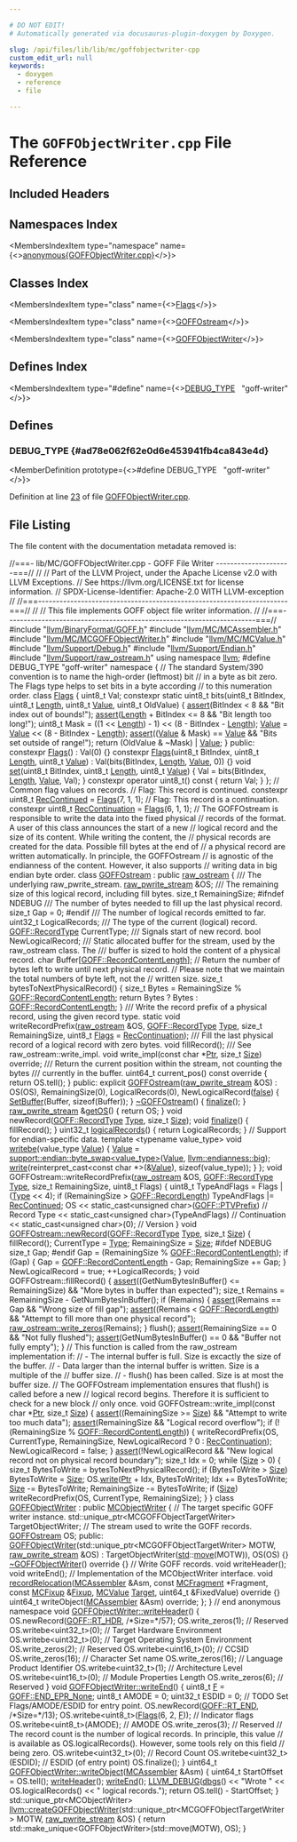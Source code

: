 ```yaml
---

# DO NOT EDIT!
# Automatically generated via docusaurus-plugin-doxygen by Doxygen.

slug: /api/files/lib/lib/mc/goffobjectwriter-cpp
custom_edit_url: null
keywords:
  - doxygen
  - reference
  - file

---
```





# The `GOFFObjectWriter.cpp` File Reference

<DoxygenPage pluginConfig={pluginConfig}>



## Included Headers

<IncludesList>
<IncludesListItem
  filePath="llvm/BinaryFormat/GOFF.h"
  permalink="/docs/api/files/include/include/llvm/include/llvm/binaryformat/goff-h"
  isLocal="true" />
<IncludesListItem
  filePath="llvm/MC/MCAssembler.h"
  permalink="/docs/api/files/include/include/llvm/include/llvm/mc/mcassembler-h"
  isLocal="true" />
<IncludesListItem
  filePath="llvm/MC/MCGOFFObjectWriter.h"
  permalink="/docs/api/files/include/include/llvm/include/llvm/mc/mcgoffobjectwriter-h"
  isLocal="true" />
<IncludesListItem
  filePath="llvm/MC/MCValue.h"
  permalink="/docs/api/files/include/include/llvm/include/llvm/mc/mcvalue-h"
  isLocal="true" />
<IncludesListItem
  filePath="llvm/Support/Debug.h"
  permalink="/docs/api/files/include/include/llvm/include/llvm/support/debug-h"
  isLocal="true" />
<IncludesListItem
  filePath="llvm/Support/Endian.h"
  permalink="/docs/api/files/include/include/llvm/include/llvm/support/endian-h"
  isLocal="true" />
<IncludesListItem
  filePath="llvm/Support/raw_ostream.h"
  permalink="/docs/api/files/include/include/llvm/include/llvm/support/raw-ostream-h"
  isLocal="true" />
</IncludesList>

## Namespaces Index

<MembersIndex>

<MembersIndexItem
  type="namespace"
  name={<><a href="/docs/api/namespaces/anonymous-goffobjectwriter-cpp-">anonymous&#123;GOFFObjectWriter.cpp&#125;</a></>}>
</MembersIndexItem>

</MembersIndex>

## Classes Index

<MembersIndex>

<MembersIndexItem
  type="class"
  name={<><a href="/docs/api/classes/anonymous-namespace-goffobjectwriter-cpp-/flags">Flags</a></>}>
</MembersIndexItem>

<MembersIndexItem
  type="class"
  name={<><a href="/docs/api/classes/anonymous-namespace-goffobjectwriter-cpp-/goffostream">GOFFOstream</a></>}>
</MembersIndexItem>

<MembersIndexItem
  type="class"
  name={<><a href="/docs/api/classes/anonymous-namespace-goffobjectwriter-cpp-/goffobjectwriter">GOFFObjectWriter</a></>}>
</MembersIndexItem>

</MembersIndex>

## Defines Index

<MembersIndex>

<MembersIndexItem
  type="#define"
  name={<><a href="#ad78e062f62e0d6e453941fb4ca843e4d">DEBUG&#95;TYPE</a>&nbsp;&nbsp;&nbsp;&quot;goff-writer&quot;</>}>
</MembersIndexItem>

</MembersIndex>


<SectionDefinition>

## Defines

### DEBUG&#95;TYPE {#ad78e062f62e0d6e453941fb4ca843e4d}

<MemberDefinition
  prototype={<>#define DEBUG&#95;TYPE&nbsp;&nbsp;&nbsp;&quot;goff-writer&quot;</>}>

Definition at line <a href="#l00023">23</a> of file <a href="/docs/api/files/lib/lib/mc/goffobjectwriter-cpp">GOFFObjectWriter.cpp</a>.
</MemberDefinition>

</SectionDefinition>

## File Listing

The file content with the documentation metadata removed is:

<ProgramListing>

<Link id="l00001" /><CodeLine lineNumber="1"><Highlight kind="comment">//===- lib/MC/GOFFObjectWriter.cpp - GOFF File Writer ---------------------===//</Highlight><Highlight kind="normal"></Highlight></CodeLine>
<Link id="l00002" /><CodeLine lineNumber="2"><Highlight kind="normal"></Highlight><Highlight kind="comment">//</Highlight><Highlight kind="normal"></Highlight></CodeLine>
<Link id="l00003" /><CodeLine lineNumber="3"><Highlight kind="normal"></Highlight><Highlight kind="comment">// Part of the LLVM Project, under the Apache License v2.0 with LLVM Exceptions.</Highlight><Highlight kind="normal"></Highlight></CodeLine>
<Link id="l00004" /><CodeLine lineNumber="4"><Highlight kind="normal"></Highlight><Highlight kind="comment">// See https://llvm.org/LICENSE.txt for license information.</Highlight><Highlight kind="normal"></Highlight></CodeLine>
<Link id="l00005" /><CodeLine lineNumber="5"><Highlight kind="normal"></Highlight><Highlight kind="comment">// SPDX-License-Identifier: Apache-2.0 WITH LLVM-exception</Highlight><Highlight kind="normal"></Highlight></CodeLine>
<Link id="l00006" /><CodeLine lineNumber="6"><Highlight kind="normal"></Highlight><Highlight kind="comment">//</Highlight><Highlight kind="normal"></Highlight></CodeLine>
<Link id="l00007" /><CodeLine lineNumber="7"><Highlight kind="normal"></Highlight><Highlight kind="comment">//===----------------------------------------------------------------------===//</Highlight><Highlight kind="normal"></Highlight></CodeLine>
<Link id="l00008" /><CodeLine lineNumber="8"><Highlight kind="normal"></Highlight><Highlight kind="comment">//</Highlight><Highlight kind="normal"></Highlight></CodeLine>
<Link id="l00009" /><CodeLine lineNumber="9"><Highlight kind="normal"></Highlight><Highlight kind="comment">// This file implements GOFF object file writer information.</Highlight><Highlight kind="normal"></Highlight></CodeLine>
<Link id="l00010" /><CodeLine lineNumber="10"><Highlight kind="normal"></Highlight><Highlight kind="comment">//</Highlight><Highlight kind="normal"></Highlight></CodeLine>
<Link id="l00011" /><CodeLine lineNumber="11"><Highlight kind="normal"></Highlight><Highlight kind="comment">//===----------------------------------------------------------------------===//</Highlight><Highlight kind="normal"></Highlight></CodeLine>
<Link id="l00012" /><CodeLine lineNumber="12"><Highlight kind="normal"></Highlight></CodeLine>
<Link id="l00013" /><CodeLine lineNumber="13"><Highlight kind="normal"></Highlight><Highlight kind="preprocessor">#include &quot;<a href="/docs/api/files/include/include/llvm/include/llvm/binaryformat/goff-h">llvm/BinaryFormat/GOFF.h</a>&quot;</Highlight><Highlight kind="normal"></Highlight></CodeLine>
<Link id="l00014" /><CodeLine lineNumber="14"><Highlight kind="normal"></Highlight><Highlight kind="preprocessor">#include &quot;<a href="/docs/api/files/include/include/llvm/include/llvm/mc/mcassembler-h">llvm/MC/MCAssembler.h</a>&quot;</Highlight><Highlight kind="normal"></Highlight></CodeLine>
<Link id="l00015" /><CodeLine lineNumber="15"><Highlight kind="normal"></Highlight><Highlight kind="preprocessor">#include &quot;<a href="/docs/api/files/include/include/llvm/include/llvm/mc/mcgoffobjectwriter-h">llvm/MC/MCGOFFObjectWriter.h</a>&quot;</Highlight><Highlight kind="normal"></Highlight></CodeLine>
<Link id="l00016" /><CodeLine lineNumber="16"><Highlight kind="normal"></Highlight><Highlight kind="preprocessor">#include &quot;<a href="/docs/api/files/include/include/llvm/include/llvm/mc/mcvalue-h">llvm/MC/MCValue.h</a>&quot;</Highlight><Highlight kind="normal"></Highlight></CodeLine>
<Link id="l00017" /><CodeLine lineNumber="17"><Highlight kind="normal"></Highlight><Highlight kind="preprocessor">#include &quot;<a href="/docs/api/files/include/include/llvm/include/llvm/support/debug-h">llvm/Support/Debug.h</a>&quot;</Highlight><Highlight kind="normal"></Highlight></CodeLine>
<Link id="l00018" /><CodeLine lineNumber="18"><Highlight kind="normal"></Highlight><Highlight kind="preprocessor">#include &quot;<a href="/docs/api/files/include/include/llvm/include/llvm/support/endian-h">llvm/Support/Endian.h</a>&quot;</Highlight><Highlight kind="normal"></Highlight></CodeLine>
<Link id="l00019" /><CodeLine lineNumber="19"><Highlight kind="normal"></Highlight><Highlight kind="preprocessor">#include &quot;<a href="/docs/api/files/include/include/llvm/include/llvm/support/raw-ostream-h">llvm/Support/raw&#95;ostream.h</a>&quot;</Highlight><Highlight kind="normal"></Highlight></CodeLine>
<Link id="l00020" /><CodeLine lineNumber="20"><Highlight kind="normal"></Highlight></CodeLine>
<Link id="l00021" /><CodeLine lineNumber="21"><Highlight kind="normal"></Highlight><Highlight kind="keyword">using namespace </Highlight><Highlight kind="normal"><a href="/docs/api/namespaces/llvm">llvm</a>;</Highlight></CodeLine>
<Link id="l00022" /><CodeLine lineNumber="22"><Highlight kind="normal"></Highlight></CodeLine>
<Link id="l00023" /><CodeLine lineNumber="23" lineLink="#ad78e062f62e0d6e453941fb4ca843e4d"><Highlight kind="normal"></Highlight><Highlight kind="preprocessor">#define DEBUG&#95;TYPE &quot;goff-writer&quot;</Highlight><Highlight kind="normal"></Highlight></CodeLine>
<Link id="l00024" /><CodeLine lineNumber="24"><Highlight kind="normal"></Highlight></CodeLine>
<Link id="l00025" /><CodeLine lineNumber="25" lineLink="/docs/api/namespaces/anonymous-goffobjectwriter-cpp-"><Highlight kind="normal"></Highlight><Highlight kind="keyword">namespace </Highlight><Highlight kind="normal">&#123;</Highlight></CodeLine>
<Link id="l00026" /><CodeLine lineNumber="26"><Highlight kind="normal"></Highlight></CodeLine>
<Link id="l00027" /><CodeLine lineNumber="27"><Highlight kind="normal"></Highlight><Highlight kind="comment">// The standard System/390 convention is to name the high-order (leftmost) bit</Highlight><Highlight kind="normal"></Highlight></CodeLine>
<Link id="l00028" /><CodeLine lineNumber="28"><Highlight kind="normal"></Highlight><Highlight kind="comment">// in a byte as bit zero. The Flags type helps to set bits in a byte according</Highlight><Highlight kind="normal"></Highlight></CodeLine>
<Link id="l00029" /><CodeLine lineNumber="29"><Highlight kind="normal"></Highlight><Highlight kind="comment">// to this numeration order.</Highlight><Highlight kind="normal"></Highlight></CodeLine>
<Link id="l00030" /><CodeLine lineNumber="30" lineLink="/docs/api/classes/anonymous-namespace-goffobjectwriter-cpp-/flags"><Highlight kind="normal"></Highlight><Highlight kind="keyword">class </Highlight><Highlight kind="normal"><a href="/docs/api/classes/anonymous-namespace-goffobjectwriter-cpp-/flags/#a1de0ca40605c5a0ccf624bf90cfe3953">Flags</a> &#123;</Highlight></CodeLine>
<Link id="l00031" /><CodeLine lineNumber="31"><Highlight kind="normal">  uint8&#95;t Val;</Highlight></CodeLine>
<Link id="l00032" /><CodeLine lineNumber="32"><Highlight kind="normal"></Highlight></CodeLine>
<Link id="l00033" /><CodeLine lineNumber="33"><Highlight kind="normal">  </Highlight><Highlight kind="keyword">constexpr</Highlight><Highlight kind="normal"> </Highlight><Highlight kind="keyword">static</Highlight><Highlight kind="normal"> uint8&#95;t bits(uint8&#95;t BitIndex, uint8&#95;t <a href="/docs/api/namespaces/llvm/#a05f5b9a11bdcc5feba62899f95dcf878af6d9f1c7b49b7601fae6a545002a6763">Length</a>, uint8&#95;t <a href="/docs/api/classes/llvm/value">Value</a>,</Highlight></CodeLine>
<Link id="l00034" /><CodeLine lineNumber="34"><Highlight kind="normal">                                uint8&#95;t OldValue) &#123;</Highlight></CodeLine>
<Link id="l00035" /><CodeLine lineNumber="35"><Highlight kind="normal">    <a href="/docs/api/files/lib/lib/target/lib/target/amdgpu/silowercontrolflow-cpp/#a4868c5d81c5ccc98c47aeab6244346a0">assert</a>(BitIndex &lt; 8 &amp;&amp; </Highlight><Highlight kind="stringliteral">&quot;Bit index out of bounds!&quot;</Highlight><Highlight kind="normal">);</Highlight></CodeLine>
<Link id="l00036" /><CodeLine lineNumber="36"><Highlight kind="normal">    <a href="/docs/api/files/lib/lib/target/lib/target/amdgpu/silowercontrolflow-cpp/#a4868c5d81c5ccc98c47aeab6244346a0">assert</a>(<a href="/docs/api/namespaces/llvm/#a05f5b9a11bdcc5feba62899f95dcf878af6d9f1c7b49b7601fae6a545002a6763">Length</a> + BitIndex &lt;= 8 &amp;&amp; </Highlight><Highlight kind="stringliteral">&quot;Bit length too long!&quot;</Highlight><Highlight kind="normal">);</Highlight></CodeLine>
<Link id="l00037" /><CodeLine lineNumber="37"><Highlight kind="normal"></Highlight></CodeLine>
<Link id="l00038" /><CodeLine lineNumber="38"><Highlight kind="normal">    uint8&#95;t Mask = ((1 &lt;&lt; <a href="/docs/api/namespaces/llvm/#a05f5b9a11bdcc5feba62899f95dcf878af6d9f1c7b49b7601fae6a545002a6763">Length</a>) - 1) &lt;&lt; (8 - BitIndex - <a href="/docs/api/namespaces/llvm/#a05f5b9a11bdcc5feba62899f95dcf878af6d9f1c7b49b7601fae6a545002a6763">Length</a>);</Highlight></CodeLine>
<Link id="l00039" /><CodeLine lineNumber="39"><Highlight kind="normal">    <a href="/docs/api/classes/llvm/value">Value</a> = <a href="/docs/api/classes/llvm/value">Value</a> &lt;&lt; (8 - BitIndex - <a href="/docs/api/namespaces/llvm/#a05f5b9a11bdcc5feba62899f95dcf878af6d9f1c7b49b7601fae6a545002a6763">Length</a>);</Highlight></CodeLine>
<Link id="l00040" /><CodeLine lineNumber="40"><Highlight kind="normal">    <a href="/docs/api/files/lib/lib/target/lib/target/amdgpu/silowercontrolflow-cpp/#a4868c5d81c5ccc98c47aeab6244346a0">assert</a>((<a href="/docs/api/classes/llvm/value">Value</a> &amp; Mask) == <a href="/docs/api/classes/llvm/value">Value</a> &amp;&amp; </Highlight><Highlight kind="stringliteral">&quot;Bits set outside of range!&quot;</Highlight><Highlight kind="normal">);</Highlight></CodeLine>
<Link id="l00041" /><CodeLine lineNumber="41"><Highlight kind="normal"></Highlight></CodeLine>
<Link id="l00042" /><CodeLine lineNumber="42"><Highlight kind="normal">    </Highlight><Highlight kind="keywordflow">return</Highlight><Highlight kind="normal"> (OldValue &amp; ~Mask) | <a href="/docs/api/classes/llvm/value">Value</a>;</Highlight></CodeLine>
<Link id="l00043" /><CodeLine lineNumber="43"><Highlight kind="normal">  &#125;</Highlight></CodeLine>
<Link id="l00044" /><CodeLine lineNumber="44"><Highlight kind="normal"></Highlight></CodeLine>
<Link id="l00045" /><CodeLine lineNumber="45"><Highlight kind="normal"></Highlight><Highlight kind="keyword">public</Highlight><Highlight kind="normal">:</Highlight></CodeLine>
<Link id="l00046" /><CodeLine lineNumber="46" lineLink="/docs/api/classes/anonymous-namespace-goffobjectwriter-cpp-/flags/#a1de0ca40605c5a0ccf624bf90cfe3953"><Highlight kind="normal">  </Highlight><Highlight kind="keyword">constexpr</Highlight><Highlight kind="normal"> <a href="/docs/api/classes/anonymous-namespace-goffobjectwriter-cpp-/flags/#a1de0ca40605c5a0ccf624bf90cfe3953">Flags</a>() : Val(0) &#123;&#125;</Highlight></CodeLine>
<Link id="l00047" /><CodeLine lineNumber="47" lineLink="/docs/api/classes/anonymous-namespace-goffobjectwriter-cpp-/flags/#a22e10b1a1a2d0a72b925262552dc52de"><Highlight kind="normal">  </Highlight><Highlight kind="keyword">constexpr</Highlight><Highlight kind="normal"> <a href="/docs/api/classes/anonymous-namespace-goffobjectwriter-cpp-/flags/#a22e10b1a1a2d0a72b925262552dc52de">Flags</a>(uint8&#95;t BitIndex, uint8&#95;t <a href="/docs/api/namespaces/llvm/#a05f5b9a11bdcc5feba62899f95dcf878af6d9f1c7b49b7601fae6a545002a6763">Length</a>, uint8&#95;t <a href="/docs/api/classes/llvm/value">Value</a>)</Highlight></CodeLine>
<Link id="l00048" /><CodeLine lineNumber="48"><Highlight kind="normal">      : Val(bits(BitIndex, <a href="/docs/api/namespaces/llvm/#a05f5b9a11bdcc5feba62899f95dcf878af6d9f1c7b49b7601fae6a545002a6763">Length</a>, <a href="/docs/api/classes/llvm/value">Value</a>, 0)) &#123;&#125;</Highlight></CodeLine>
<Link id="l00049" /><CodeLine lineNumber="49"><Highlight kind="normal"></Highlight></CodeLine>
<Link id="l00050" /><CodeLine lineNumber="50" lineLink="/docs/api/classes/anonymous-namespace-goffobjectwriter-cpp-/flags/#a2a3080ce7142a8710ad0a22a42a96d59"><Highlight kind="normal">  </Highlight><Highlight kind="keywordtype">void</Highlight><Highlight kind="normal"> <a href="/docs/api/classes/anonymous-namespace-goffobjectwriter-cpp-/flags/#a2a3080ce7142a8710ad0a22a42a96d59">set</a>(uint8&#95;t BitIndex, uint8&#95;t <a href="/docs/api/namespaces/llvm/#a05f5b9a11bdcc5feba62899f95dcf878af6d9f1c7b49b7601fae6a545002a6763">Length</a>, uint8&#95;t <a href="/docs/api/classes/llvm/value">Value</a>) &#123;</Highlight></CodeLine>
<Link id="l00051" /><CodeLine lineNumber="51"><Highlight kind="normal">    Val = bits(BitIndex, <a href="/docs/api/namespaces/llvm/#a05f5b9a11bdcc5feba62899f95dcf878af6d9f1c7b49b7601fae6a545002a6763">Length</a>, <a href="/docs/api/classes/llvm/value">Value</a>, Val);</Highlight></CodeLine>
<Link id="l00052" /><CodeLine lineNumber="52"><Highlight kind="normal">  &#125;</Highlight></CodeLine>
<Link id="l00053" /><CodeLine lineNumber="53"><Highlight kind="normal"></Highlight></CodeLine>
<Link id="l00054" /><CodeLine lineNumber="54" lineLink="/docs/api/classes/anonymous-namespace-goffobjectwriter-cpp-/flags/#a0819cb71fbf5fe27832af6abbe7e2564"><Highlight kind="normal">  </Highlight><Highlight kind="keyword">constexpr</Highlight><Highlight kind="normal"> </Highlight><Highlight kind="keyword">operator</Highlight><Highlight kind="normal"> uint8&#95;t()</Highlight><Highlight kind="keyword"> const </Highlight><Highlight kind="normal">&#123; </Highlight><Highlight kind="keywordflow">return</Highlight><Highlight kind="normal"> Val; &#125;</Highlight></CodeLine>
<Link id="l00055" /><CodeLine lineNumber="55"><Highlight kind="normal">&#125;;</Highlight></CodeLine>
<Link id="l00056" /><CodeLine lineNumber="56"><Highlight kind="normal"></Highlight></CodeLine>
<Link id="l00057" /><CodeLine lineNumber="57"><Highlight kind="normal"></Highlight><Highlight kind="comment">// Common flag values on records.</Highlight><Highlight kind="normal"></Highlight></CodeLine>
<Link id="l00058" /><CodeLine lineNumber="58"><Highlight kind="normal"></Highlight></CodeLine>
<Link id="l00059" /><CodeLine lineNumber="59"><Highlight kind="normal"></Highlight><Highlight kind="comment">// Flag: This record is continued.</Highlight><Highlight kind="normal"></Highlight></CodeLine>
<Link id="l00060" /><CodeLine lineNumber="60" lineLink="/docs/api/namespaces/anonymous-goffobjectwriter-cpp-/#affc88a504614f8c5a35de21c7aa1e24a"><Highlight kind="normal"></Highlight><Highlight kind="keyword">constexpr</Highlight><Highlight kind="normal"> uint8&#95;t <a href="/docs/api/namespaces/anonymous-goffobjectwriter-cpp-/#affc88a504614f8c5a35de21c7aa1e24a">RecContinued</a> = <a href="/docs/api/classes/anonymous-namespace-goffobjectwriter-cpp-/flags/#a1de0ca40605c5a0ccf624bf90cfe3953">Flags</a>(7, 1, 1);</Highlight></CodeLine>
<Link id="l00061" /><CodeLine lineNumber="61"><Highlight kind="normal"></Highlight></CodeLine>
<Link id="l00062" /><CodeLine lineNumber="62"><Highlight kind="normal"></Highlight><Highlight kind="comment">// Flag: This record is a continuation.</Highlight><Highlight kind="normal"></Highlight></CodeLine>
<Link id="l00063" /><CodeLine lineNumber="63" lineLink="/docs/api/namespaces/anonymous-goffobjectwriter-cpp-/#a01379ca88e4bf3d3df13070d0db31b78"><Highlight kind="normal"></Highlight><Highlight kind="keyword">constexpr</Highlight><Highlight kind="normal"> uint8&#95;t <a href="/docs/api/namespaces/anonymous-goffobjectwriter-cpp-/#a01379ca88e4bf3d3df13070d0db31b78">RecContinuation</a> = <a href="/docs/api/classes/anonymous-namespace-goffobjectwriter-cpp-/flags/#a1de0ca40605c5a0ccf624bf90cfe3953">Flags</a>(6, 1, 1);</Highlight></CodeLine>
<Link id="l00064" /><CodeLine lineNumber="64"><Highlight kind="normal"></Highlight></CodeLine>
<Link id="l00065" /><CodeLine lineNumber="65"><Highlight kind="normal"></Highlight><Highlight kind="comment">// The GOFFOstream is responsible to write the data into the fixed physical</Highlight><Highlight kind="normal"></Highlight></CodeLine>
<Link id="l00066" /><CodeLine lineNumber="66"><Highlight kind="normal"></Highlight><Highlight kind="comment">// records of the format. A user of this class announces the start of a new</Highlight><Highlight kind="normal"></Highlight></CodeLine>
<Link id="l00067" /><CodeLine lineNumber="67"><Highlight kind="normal"></Highlight><Highlight kind="comment">// logical record and the size of its content. While writing the content, the</Highlight><Highlight kind="normal"></Highlight></CodeLine>
<Link id="l00068" /><CodeLine lineNumber="68"><Highlight kind="normal"></Highlight><Highlight kind="comment">// physical records are created for the data. Possible fill bytes at the end of</Highlight><Highlight kind="normal"></Highlight></CodeLine>
<Link id="l00069" /><CodeLine lineNumber="69"><Highlight kind="normal"></Highlight><Highlight kind="comment">// a physical record are written automatically. In principle, the GOFFOstream</Highlight><Highlight kind="normal"></Highlight></CodeLine>
<Link id="l00070" /><CodeLine lineNumber="70"><Highlight kind="normal"></Highlight><Highlight kind="comment">// is agnostic of the endianness of the content. However, it also supports</Highlight><Highlight kind="normal"></Highlight></CodeLine>
<Link id="l00071" /><CodeLine lineNumber="71"><Highlight kind="normal"></Highlight><Highlight kind="comment">// writing data in big endian byte order.</Highlight><Highlight kind="normal"></Highlight></CodeLine>
<Link id="l00072" /><CodeLine lineNumber="72" lineLink="/docs/api/classes/anonymous-namespace-goffobjectwriter-cpp-/goffostream"><Highlight kind="normal"></Highlight><Highlight kind="keyword">class </Highlight><Highlight kind="normal"><a href="/docs/api/classes/anonymous-namespace-goffobjectwriter-cpp-/goffostream/#a0b6e28c2930d28e768447c416643c38a">GOFFOstream</a> : </Highlight><Highlight kind="keyword">public</Highlight><Highlight kind="normal"> <a href="/docs/api/classes/llvm/raw-ostream/#a0f4b64a0f7aec0a02e7f2ff5a6552723">raw&#95;ostream</a> &#123;</Highlight><Highlight kind="comment"></Highlight></CodeLine>
<Link id="l00073" /><CodeLine lineNumber="73"><Highlight kind="comment">  /// The underlying raw&#95;pwrite&#95;stream.</Highlight><Highlight kind="normal"></Highlight></CodeLine>
<Link id="l00074" /><CodeLine lineNumber="74"><Highlight kind="normal">  <a href="/docs/api/classes/llvm/raw-pwrite-stream">raw&#95;pwrite&#95;stream</a> &amp;OS;</Highlight></CodeLine>
<Link id="l00075" /><CodeLine lineNumber="75"><Highlight kind="normal"></Highlight><Highlight kind="comment"></Highlight></CodeLine>
<Link id="l00076" /><CodeLine lineNumber="76"><Highlight kind="comment">  /// The remaining size of this logical record, including fill bytes.</Highlight><Highlight kind="normal"></Highlight></CodeLine>
<Link id="l00077" /><CodeLine lineNumber="77"><Highlight kind="normal">  </Highlight><Highlight kind="keywordtype">size&#95;t</Highlight><Highlight kind="normal"> RemainingSize;</Highlight></CodeLine>
<Link id="l00078" /><CodeLine lineNumber="78"><Highlight kind="normal"></Highlight></CodeLine>
<Link id="l00079" /><CodeLine lineNumber="79"><Highlight kind="normal"></Highlight><Highlight kind="preprocessor">#ifndef NDEBUG</Highlight><Highlight kind="comment"></Highlight></CodeLine>
<Link id="l00080" /><CodeLine lineNumber="80"><Highlight kind="comment">  /// The number of bytes needed to fill up the last physical record.</Highlight><Highlight kind="normal"></Highlight></CodeLine>
<Link id="l00081" /><CodeLine lineNumber="81"><Highlight kind="normal">  </Highlight><Highlight kind="keywordtype">size&#95;t</Highlight><Highlight kind="normal"> Gap = 0;</Highlight></CodeLine>
<Link id="l00082" /><CodeLine lineNumber="82"><Highlight kind="normal"></Highlight><Highlight kind="preprocessor">#endif</Highlight><Highlight kind="normal"></Highlight></CodeLine>
<Link id="l00083" /><CodeLine lineNumber="83"><Highlight kind="normal"></Highlight><Highlight kind="comment"></Highlight></CodeLine>
<Link id="l00084" /><CodeLine lineNumber="84"><Highlight kind="comment">  /// The number of logical records emitted to far.</Highlight><Highlight kind="normal"></Highlight></CodeLine>
<Link id="l00085" /><CodeLine lineNumber="85"><Highlight kind="normal">  uint32&#95;t LogicalRecords;</Highlight></CodeLine>
<Link id="l00086" /><CodeLine lineNumber="86"><Highlight kind="normal"></Highlight><Highlight kind="comment"></Highlight></CodeLine>
<Link id="l00087" /><CodeLine lineNumber="87"><Highlight kind="comment">  /// The type of the current (logical) record.</Highlight><Highlight kind="normal"></Highlight></CodeLine>
<Link id="l00088" /><CodeLine lineNumber="88"><Highlight kind="normal">  <a href="/docs/api/namespaces/llvm/goff/#a0cf018cb9ae43f5fdf6288c3f4b50ffb">GOFF::RecordType</a> CurrentType;</Highlight></CodeLine>
<Link id="l00089" /><CodeLine lineNumber="89"><Highlight kind="normal"></Highlight><Highlight kind="comment"></Highlight></CodeLine>
<Link id="l00090" /><CodeLine lineNumber="90"><Highlight kind="comment">  /// Signals start of new record.</Highlight><Highlight kind="normal"></Highlight></CodeLine>
<Link id="l00091" /><CodeLine lineNumber="91"><Highlight kind="normal">  </Highlight><Highlight kind="keywordtype">bool</Highlight><Highlight kind="normal"> NewLogicalRecord;</Highlight></CodeLine>
<Link id="l00092" /><CodeLine lineNumber="92"><Highlight kind="normal"></Highlight><Highlight kind="comment"></Highlight></CodeLine>
<Link id="l00093" /><CodeLine lineNumber="93"><Highlight kind="comment">  /// Static allocated buffer for the stream, used by the raw&#95;ostream class. The</Highlight></CodeLine>
<Link id="l00094" /><CodeLine lineNumber="94"><Highlight kind="comment">  /// buffer is sized to hold the content of a physical record.</Highlight><Highlight kind="normal"></Highlight></CodeLine>
<Link id="l00095" /><CodeLine lineNumber="95"><Highlight kind="normal">  </Highlight><Highlight kind="keywordtype">char</Highlight><Highlight kind="normal"> Buffer&#91;<a href="/docs/api/namespaces/llvm/goff/#a4b6cc3635e837576be8b7bdc608ad0a6">GOFF::RecordContentLength</a>&#93;;</Highlight></CodeLine>
<Link id="l00096" /><CodeLine lineNumber="96"><Highlight kind="normal"></Highlight></CodeLine>
<Link id="l00097" /><CodeLine lineNumber="97"><Highlight kind="normal">  </Highlight><Highlight kind="comment">// Return the number of bytes left to write until next physical record.</Highlight><Highlight kind="normal"></Highlight></CodeLine>
<Link id="l00098" /><CodeLine lineNumber="98"><Highlight kind="normal">  </Highlight><Highlight kind="comment">// Please note that we maintain the total numbers of byte left, not the</Highlight><Highlight kind="normal"></Highlight></CodeLine>
<Link id="l00099" /><CodeLine lineNumber="99"><Highlight kind="normal">  </Highlight><Highlight kind="comment">// written size.</Highlight><Highlight kind="normal"></Highlight></CodeLine>
<Link id="l00100" /><CodeLine lineNumber="100"><Highlight kind="normal">  </Highlight><Highlight kind="keywordtype">size&#95;t</Highlight><Highlight kind="normal"> bytesToNextPhysicalRecord() &#123;</Highlight></CodeLine>
<Link id="l00101" /><CodeLine lineNumber="101"><Highlight kind="normal">    </Highlight><Highlight kind="keywordtype">size&#95;t</Highlight><Highlight kind="normal"> Bytes = RemainingSize % <a href="/docs/api/namespaces/llvm/goff/#a4b6cc3635e837576be8b7bdc608ad0a6">GOFF::RecordContentLength</a>;</Highlight></CodeLine>
<Link id="l00102" /><CodeLine lineNumber="102"><Highlight kind="normal">    </Highlight><Highlight kind="keywordflow">return</Highlight><Highlight kind="normal"> Bytes ? Bytes : <a href="/docs/api/namespaces/llvm/goff/#a4b6cc3635e837576be8b7bdc608ad0a6">GOFF::RecordContentLength</a>;</Highlight></CodeLine>
<Link id="l00103" /><CodeLine lineNumber="103"><Highlight kind="normal">  &#125;</Highlight></CodeLine>
<Link id="l00104" /><CodeLine lineNumber="104"><Highlight kind="normal"></Highlight><Highlight kind="comment"></Highlight></CodeLine>
<Link id="l00105" /><CodeLine lineNumber="105"><Highlight kind="comment">  /// Write the record prefix of a physical record, using the given record type.</Highlight><Highlight kind="normal"></Highlight></CodeLine>
<Link id="l00106" /><CodeLine lineNumber="106"><Highlight kind="normal">  </Highlight><Highlight kind="keyword">static</Highlight><Highlight kind="normal"> </Highlight><Highlight kind="keywordtype">void</Highlight><Highlight kind="normal"> writeRecordPrefix(<a href="/docs/api/classes/llvm/raw-ostream/#a0f4b64a0f7aec0a02e7f2ff5a6552723">raw&#95;ostream</a> &amp;OS, <a href="/docs/api/namespaces/llvm/goff/#a0cf018cb9ae43f5fdf6288c3f4b50ffb">GOFF::RecordType</a> <a href="/docs/api/classes/llvm/type">Type</a>,</Highlight></CodeLine>
<Link id="l00107" /><CodeLine lineNumber="107"><Highlight kind="normal">                                </Highlight><Highlight kind="keywordtype">size&#95;t</Highlight><Highlight kind="normal"> RemainingSize,</Highlight></CodeLine>
<Link id="l00108" /><CodeLine lineNumber="108"><Highlight kind="normal">                                uint8&#95;t <a href="/docs/api/classes/anonymous-namespace-goffobjectwriter-cpp-/flags">Flags</a> = <a href="/docs/api/namespaces/anonymous-goffobjectwriter-cpp-/#a01379ca88e4bf3d3df13070d0db31b78">RecContinuation</a>);</Highlight></CodeLine>
<Link id="l00109" /><CodeLine lineNumber="109"><Highlight kind="normal"></Highlight><Highlight kind="comment"></Highlight></CodeLine>
<Link id="l00110" /><CodeLine lineNumber="110"><Highlight kind="comment">  /// Fill the last physical record of a logical record with zero bytes.</Highlight><Highlight kind="normal"></Highlight></CodeLine>
<Link id="l00111" /><CodeLine lineNumber="111"><Highlight kind="normal">  </Highlight><Highlight kind="keywordtype">void</Highlight><Highlight kind="normal"> fillRecord();</Highlight></CodeLine>
<Link id="l00112" /><CodeLine lineNumber="112"><Highlight kind="normal"></Highlight><Highlight kind="comment"></Highlight></CodeLine>
<Link id="l00113" /><CodeLine lineNumber="113"><Highlight kind="comment">  /// See raw&#95;ostream::write&#95;impl.</Highlight><Highlight kind="normal"></Highlight></CodeLine>
<Link id="l00114" /><CodeLine lineNumber="114"><Highlight kind="normal">  </Highlight><Highlight kind="keywordtype">void</Highlight><Highlight kind="normal"> write&#95;impl(</Highlight><Highlight kind="keyword">const</Highlight><Highlight kind="normal"> </Highlight><Highlight kind="keywordtype">char</Highlight><Highlight kind="normal"> &#42;<a href="/docs/api/files/lib/lib/analysis/targetlibraryinfo-cpp/#aca185e6d0e9f423dbb24440206454872a11dbf501abf829b3ab7049c2d3a8a053">Ptr</a>, </Highlight><Highlight kind="keywordtype">size&#95;t</Highlight><Highlight kind="normal"> <a href="/docs/api/files/lib/lib/analysis/inlineorder-cpp/#a7ee6f0cb51c3b9056199e9a0001fe8c3a6f6cb72d544962fa333e2e34ce64f719">Size</a>) </Highlight><Highlight kind="keyword">override</Highlight><Highlight kind="normal">;</Highlight></CodeLine>
<Link id="l00115" /><CodeLine lineNumber="115"><Highlight kind="normal"></Highlight><Highlight kind="comment"></Highlight></CodeLine>
<Link id="l00116" /><CodeLine lineNumber="116"><Highlight kind="comment">  /// Return the current position within the stream, not counting the bytes</Highlight></CodeLine>
<Link id="l00117" /><CodeLine lineNumber="117"><Highlight kind="comment">  /// currently in the buffer.</Highlight><Highlight kind="normal"></Highlight></CodeLine>
<Link id="l00118" /><CodeLine lineNumber="118"><Highlight kind="normal">  uint64&#95;t current&#95;pos()</Highlight><Highlight kind="keyword"> const override </Highlight><Highlight kind="normal">&#123; </Highlight><Highlight kind="keywordflow">return</Highlight><Highlight kind="normal"> OS.tell(); &#125;</Highlight></CodeLine>
<Link id="l00119" /><CodeLine lineNumber="119"><Highlight kind="normal"></Highlight></CodeLine>
<Link id="l00120" /><CodeLine lineNumber="120"><Highlight kind="normal"></Highlight><Highlight kind="keyword">public</Highlight><Highlight kind="normal">:</Highlight></CodeLine>
<Link id="l00121" /><CodeLine lineNumber="121" lineLink="/docs/api/classes/anonymous-namespace-goffobjectwriter-cpp-/goffostream/#a0b6e28c2930d28e768447c416643c38a"><Highlight kind="normal">  </Highlight><Highlight kind="keyword">explicit</Highlight><Highlight kind="normal"> <a href="/docs/api/classes/anonymous-namespace-goffobjectwriter-cpp-/goffostream/#a0b6e28c2930d28e768447c416643c38a">GOFFOstream</a>(<a href="/docs/api/classes/llvm/raw-pwrite-stream">raw&#95;pwrite&#95;stream</a> &amp;OS)</Highlight></CodeLine>
<Link id="l00122" /><CodeLine lineNumber="122"><Highlight kind="normal">      : OS(OS), RemainingSize(0), LogicalRecords(0), NewLogicalRecord(<a href="/docs/api/namespaces/false">false</a>) &#123;</Highlight></CodeLine>
<Link id="l00123" /><CodeLine lineNumber="123"><Highlight kind="normal">    <a href="/docs/api/classes/llvm/raw-ostream/#a61bcdba2623dbce59a5f460650255db2">SetBuffer</a>(Buffer, </Highlight><Highlight kind="keyword">sizeof</Highlight><Highlight kind="normal">(Buffer));</Highlight></CodeLine>
<Link id="l00124" /><CodeLine lineNumber="124"><Highlight kind="normal">  &#125;</Highlight></CodeLine>
<Link id="l00125" /><CodeLine lineNumber="125"><Highlight kind="normal"></Highlight></CodeLine>
<Link id="l00126" /><CodeLine lineNumber="126" lineLink="/docs/api/classes/anonymous-namespace-goffobjectwriter-cpp-/goffostream/#a7854c72c615013bccfba0ca2d7c61ef0"><Highlight kind="normal">  <a href="/docs/api/classes/anonymous-namespace-goffobjectwriter-cpp-/goffostream/#a7854c72c615013bccfba0ca2d7c61ef0">~GOFFOstream</a>() &#123; <a href="/docs/api/files/lib/lib/target/lib/target/arc/arcbranchfinalize-cpp/#a8e08eb3768ea6054b445ad1e5f0b9bba">finalize</a>(); &#125;</Highlight></CodeLine>
<Link id="l00127" /><CodeLine lineNumber="127"><Highlight kind="normal"></Highlight></CodeLine>
<Link id="l00128" /><CodeLine lineNumber="128" lineLink="/docs/api/classes/anonymous-namespace-goffobjectwriter-cpp-/goffostream/#aa3e61c34627265c4bad6df664958bd59"><Highlight kind="normal">  <a href="/docs/api/classes/llvm/raw-pwrite-stream">raw&#95;pwrite&#95;stream</a> &amp;<a href="/docs/api/classes/anonymous-namespace-goffobjectwriter-cpp-/goffostream/#aa3e61c34627265c4bad6df664958bd59">getOS</a>() &#123; </Highlight><Highlight kind="keywordflow">return</Highlight><Highlight kind="normal"> OS; &#125;</Highlight></CodeLine>
<Link id="l00129" /><CodeLine lineNumber="129"><Highlight kind="normal"></Highlight></CodeLine>
<Link id="l00130" /><CodeLine lineNumber="130"><Highlight kind="normal">  </Highlight><Highlight kind="keywordtype">void</Highlight><Highlight kind="normal"> newRecord(<a href="/docs/api/namespaces/llvm/goff/#a0cf018cb9ae43f5fdf6288c3f4b50ffb">GOFF::RecordType</a> <a href="/docs/api/classes/llvm/type">Type</a>, </Highlight><Highlight kind="keywordtype">size&#95;t</Highlight><Highlight kind="normal"> <a href="/docs/api/files/lib/lib/analysis/inlineorder-cpp/#a7ee6f0cb51c3b9056199e9a0001fe8c3a6f6cb72d544962fa333e2e34ce64f719">Size</a>);</Highlight></CodeLine>
<Link id="l00131" /><CodeLine lineNumber="131"><Highlight kind="normal"></Highlight></CodeLine>
<Link id="l00132" /><CodeLine lineNumber="132" lineLink="/docs/api/classes/anonymous-namespace-goffobjectwriter-cpp-/goffostream/#a4a6d27262dadddd3a922d56a777615e0"><Highlight kind="normal">  </Highlight><Highlight kind="keywordtype">void</Highlight><Highlight kind="normal"> <a href="/docs/api/classes/anonymous-namespace-goffobjectwriter-cpp-/goffostream/#a4a6d27262dadddd3a922d56a777615e0">finalize</a>() &#123; fillRecord(); &#125;</Highlight></CodeLine>
<Link id="l00133" /><CodeLine lineNumber="133"><Highlight kind="normal"></Highlight></CodeLine>
<Link id="l00134" /><CodeLine lineNumber="134" lineLink="/docs/api/classes/anonymous-namespace-goffobjectwriter-cpp-/goffostream/#a62bd31d048a5dc5e1f00ea53c255bd16"><Highlight kind="normal">  uint32&#95;t <a href="/docs/api/classes/anonymous-namespace-goffobjectwriter-cpp-/goffostream/#a62bd31d048a5dc5e1f00ea53c255bd16">logicalRecords</a>() &#123; </Highlight><Highlight kind="keywordflow">return</Highlight><Highlight kind="normal"> LogicalRecords; &#125;</Highlight></CodeLine>
<Link id="l00135" /><CodeLine lineNumber="135"><Highlight kind="normal"></Highlight></CodeLine>
<Link id="l00136" /><CodeLine lineNumber="136"><Highlight kind="normal">  </Highlight><Highlight kind="comment">// Support for endian-specific data.</Highlight><Highlight kind="normal"></Highlight></CodeLine>
<Link id="l00137" /><CodeLine lineNumber="137" lineLink="/docs/api/classes/anonymous-namespace-goffobjectwriter-cpp-/goffostream/#a8ca35719bf73f88c6dbfc81f3e720973"><Highlight kind="normal">  </Highlight><Highlight kind="keyword">template</Highlight><Highlight kind="normal"> &lt;</Highlight><Highlight kind="keyword">typename</Highlight><Highlight kind="normal"> value&#95;type&gt; </Highlight><Highlight kind="keywordtype">void</Highlight><Highlight kind="normal"> <a href="/docs/api/classes/anonymous-namespace-goffobjectwriter-cpp-/goffostream/#a8ca35719bf73f88c6dbfc81f3e720973">writebe</a>(value&#95;type <a href="/docs/api/classes/llvm/value">Value</a>) &#123;</Highlight></CodeLine>
<Link id="l00138" /><CodeLine lineNumber="138"><Highlight kind="normal">    <a href="/docs/api/classes/llvm/value">Value</a> =</Highlight></CodeLine>
<Link id="l00139" /><CodeLine lineNumber="139"><Highlight kind="normal">        <a href="/docs/api/namespaces/llvm/support/endian/#a108ca68c609b3e8c00918a68d26905fa">support::endian::byte&#95;swap&lt;value&#95;type&gt;</a>(<a href="/docs/api/classes/llvm/value">Value</a>, <a href="/docs/api/namespaces/llvm/#ae1e26e57357947b25e392fd18ab000dbad861877da56b8b4ceb35c8cbfdf65bb4">llvm::endianness::big</a>);</Highlight></CodeLine>
<Link id="l00140" /><CodeLine lineNumber="140"><Highlight kind="normal">    <a href="/docs/api/namespaces/llvm/#a7363e46d4dd6c78affffabaea0de482b">write</a>(</Highlight><Highlight kind="keyword">reinterpret&#95;cast&lt;</Highlight><Highlight kind="keyword">const </Highlight><Highlight kind="keywordtype">char</Highlight><Highlight kind="normal"> &#42;</Highlight><Highlight kind="keyword">&gt;</Highlight><Highlight kind="normal">(&amp;<a href="/docs/api/classes/llvm/value">Value</a>), </Highlight><Highlight kind="keyword">sizeof</Highlight><Highlight kind="normal">(value&#95;type));</Highlight></CodeLine>
<Link id="l00141" /><CodeLine lineNumber="141"><Highlight kind="normal">  &#125;</Highlight></CodeLine>
<Link id="l00142" /><CodeLine lineNumber="142"><Highlight kind="normal">&#125;;</Highlight></CodeLine>
<Link id="l00143" /><CodeLine lineNumber="143"><Highlight kind="normal"></Highlight></CodeLine>
<Link id="l00144" /><CodeLine lineNumber="144"><Highlight kind="normal"></Highlight><Highlight kind="keywordtype">void</Highlight><Highlight kind="normal"> GOFFOstream::writeRecordPrefix(<a href="/docs/api/classes/llvm/raw-ostream">raw&#95;ostream</a> &amp;OS, <a href="/docs/api/namespaces/llvm/goff/#a0cf018cb9ae43f5fdf6288c3f4b50ffb">GOFF::RecordType</a> <a href="/docs/api/classes/llvm/type">Type</a>,</Highlight></CodeLine>
<Link id="l00145" /><CodeLine lineNumber="145"><Highlight kind="normal">                                    </Highlight><Highlight kind="keywordtype">size&#95;t</Highlight><Highlight kind="normal"> RemainingSize, uint8&#95;t Flags) &#123;</Highlight></CodeLine>
<Link id="l00146" /><CodeLine lineNumber="146"><Highlight kind="normal">  uint8&#95;t TypeAndFlags = Flags | (<a href="/docs/api/classes/llvm/type">Type</a> &lt;&lt; 4);</Highlight></CodeLine>
<Link id="l00147" /><CodeLine lineNumber="147"><Highlight kind="normal">  </Highlight><Highlight kind="keywordflow">if</Highlight><Highlight kind="normal"> (RemainingSize &gt; <a href="/docs/api/namespaces/llvm/goff/#a9bd094a5bc04f1a61bde1d43568b595f">GOFF::RecordLength</a>)</Highlight></CodeLine>
<Link id="l00148" /><CodeLine lineNumber="148"><Highlight kind="normal">    TypeAndFlags |= <a href="/docs/api/namespaces/anonymous-goffobjectwriter-cpp-/#affc88a504614f8c5a35de21c7aa1e24a">RecContinued</a>;</Highlight></CodeLine>
<Link id="l00149" /><CodeLine lineNumber="149"><Highlight kind="normal">  OS &lt;&lt; static&#95;cast&lt;unsigned char&gt;(<a href="/docs/api/namespaces/llvm/goff/#a866b62ea4915725aed3f51f6769be8f4">GOFF::PTVPrefix</a>) </Highlight><Highlight kind="comment">// Record Type</Highlight><Highlight kind="normal"></Highlight></CodeLine>
<Link id="l00150" /><CodeLine lineNumber="150"><Highlight kind="normal">     &lt;&lt; </Highlight><Highlight kind="keyword">static&#95;cast&lt;</Highlight><Highlight kind="keywordtype">unsigned</Highlight><Highlight kind="normal"> </Highlight><Highlight kind="keywordtype">char</Highlight><Highlight kind="keyword">&gt;</Highlight><Highlight kind="normal">(TypeAndFlags)    </Highlight><Highlight kind="comment">// Continuation</Highlight><Highlight kind="normal"></Highlight></CodeLine>
<Link id="l00151" /><CodeLine lineNumber="151"><Highlight kind="normal">     &lt;&lt; </Highlight><Highlight kind="keyword">static&#95;cast&lt;</Highlight><Highlight kind="keywordtype">unsigned</Highlight><Highlight kind="normal"> </Highlight><Highlight kind="keywordtype">char</Highlight><Highlight kind="keyword">&gt;</Highlight><Highlight kind="normal">(0);              </Highlight><Highlight kind="comment">// Version</Highlight><Highlight kind="normal"></Highlight></CodeLine>
<Link id="l00152" /><CodeLine lineNumber="152"><Highlight kind="normal">&#125;</Highlight></CodeLine>
<Link id="l00153" /><CodeLine lineNumber="153"><Highlight kind="normal"></Highlight></CodeLine>
<Link id="l00154" /><CodeLine lineNumber="154" lineLink="/docs/api/classes/anonymous-namespace-goffobjectwriter-cpp-/goffostream/#a45866f71416d2aa1ce200d95e1045f0b"><Highlight kind="normal"></Highlight><Highlight kind="keywordtype">void</Highlight><Highlight kind="normal"> <a href="/docs/api/classes/anonymous-namespace-goffobjectwriter-cpp-/goffostream/#a45866f71416d2aa1ce200d95e1045f0b">GOFFOstream::newRecord</a>(<a href="/docs/api/namespaces/llvm/goff/#a0cf018cb9ae43f5fdf6288c3f4b50ffb">GOFF::RecordType</a> <a href="/docs/api/classes/llvm/type">Type</a>, </Highlight><Highlight kind="keywordtype">size&#95;t</Highlight><Highlight kind="normal"> <a href="/docs/api/files/lib/lib/analysis/inlineorder-cpp/#a7ee6f0cb51c3b9056199e9a0001fe8c3a6f6cb72d544962fa333e2e34ce64f719">Size</a>) &#123;</Highlight></CodeLine>
<Link id="l00155" /><CodeLine lineNumber="155"><Highlight kind="normal">  fillRecord();</Highlight></CodeLine>
<Link id="l00156" /><CodeLine lineNumber="156"><Highlight kind="normal">  CurrentType = <a href="/docs/api/classes/llvm/type">Type</a>;</Highlight></CodeLine>
<Link id="l00157" /><CodeLine lineNumber="157"><Highlight kind="normal">  RemainingSize = <a href="/docs/api/files/lib/lib/analysis/inlineorder-cpp/#a7ee6f0cb51c3b9056199e9a0001fe8c3a6f6cb72d544962fa333e2e34ce64f719">Size</a>;</Highlight></CodeLine>
<Link id="l00158" /><CodeLine lineNumber="158"><Highlight kind="normal"></Highlight><Highlight kind="preprocessor">#ifdef NDEBUG</Highlight><Highlight kind="normal"></Highlight></CodeLine>
<Link id="l00159" /><CodeLine lineNumber="159"><Highlight kind="normal">  </Highlight><Highlight kind="keywordtype">size&#95;t</Highlight><Highlight kind="normal"> Gap;</Highlight></CodeLine>
<Link id="l00160" /><CodeLine lineNumber="160"><Highlight kind="normal"></Highlight><Highlight kind="preprocessor">#endif</Highlight><Highlight kind="normal"></Highlight></CodeLine>
<Link id="l00161" /><CodeLine lineNumber="161"><Highlight kind="normal">  Gap = (RemainingSize % <a href="/docs/api/namespaces/llvm/goff/#a4b6cc3635e837576be8b7bdc608ad0a6">GOFF::RecordContentLength</a>);</Highlight></CodeLine>
<Link id="l00162" /><CodeLine lineNumber="162"><Highlight kind="normal">  </Highlight><Highlight kind="keywordflow">if</Highlight><Highlight kind="normal"> (Gap) &#123;</Highlight></CodeLine>
<Link id="l00163" /><CodeLine lineNumber="163"><Highlight kind="normal">    Gap = <a href="/docs/api/namespaces/llvm/goff/#a4b6cc3635e837576be8b7bdc608ad0a6">GOFF::RecordContentLength</a> - Gap;</Highlight></CodeLine>
<Link id="l00164" /><CodeLine lineNumber="164"><Highlight kind="normal">    RemainingSize += Gap;</Highlight></CodeLine>
<Link id="l00165" /><CodeLine lineNumber="165"><Highlight kind="normal">  &#125;</Highlight></CodeLine>
<Link id="l00166" /><CodeLine lineNumber="166"><Highlight kind="normal">  NewLogicalRecord = </Highlight><Highlight kind="keyword">true</Highlight><Highlight kind="normal">;</Highlight></CodeLine>
<Link id="l00167" /><CodeLine lineNumber="167"><Highlight kind="normal">  ++LogicalRecords;</Highlight></CodeLine>
<Link id="l00168" /><CodeLine lineNumber="168"><Highlight kind="normal">&#125;</Highlight></CodeLine>
<Link id="l00169" /><CodeLine lineNumber="169"><Highlight kind="normal"></Highlight></CodeLine>
<Link id="l00170" /><CodeLine lineNumber="170"><Highlight kind="normal"></Highlight><Highlight kind="keywordtype">void</Highlight><Highlight kind="normal"> GOFFOstream::fillRecord() &#123;</Highlight></CodeLine>
<Link id="l00171" /><CodeLine lineNumber="171"><Highlight kind="normal">  <a href="/docs/api/files/lib/lib/target/lib/target/amdgpu/silowercontrolflow-cpp/#a4868c5d81c5ccc98c47aeab6244346a0">assert</a>((GetNumBytesInBuffer() &lt;= RemainingSize) &amp;&amp;</Highlight></CodeLine>
<Link id="l00172" /><CodeLine lineNumber="172"><Highlight kind="normal">         </Highlight><Highlight kind="stringliteral">&quot;More bytes in buffer than expected&quot;</Highlight><Highlight kind="normal">);</Highlight></CodeLine>
<Link id="l00173" /><CodeLine lineNumber="173"><Highlight kind="normal">  </Highlight><Highlight kind="keywordtype">size&#95;t</Highlight><Highlight kind="normal"> Remains = RemainingSize - GetNumBytesInBuffer();</Highlight></CodeLine>
<Link id="l00174" /><CodeLine lineNumber="174"><Highlight kind="normal">  </Highlight><Highlight kind="keywordflow">if</Highlight><Highlight kind="normal"> (Remains) &#123;</Highlight></CodeLine>
<Link id="l00175" /><CodeLine lineNumber="175"><Highlight kind="normal">    <a href="/docs/api/files/lib/lib/target/lib/target/amdgpu/silowercontrolflow-cpp/#a4868c5d81c5ccc98c47aeab6244346a0">assert</a>(Remains == Gap &amp;&amp; </Highlight><Highlight kind="stringliteral">&quot;Wrong size of fill gap&quot;</Highlight><Highlight kind="normal">);</Highlight></CodeLine>
<Link id="l00176" /><CodeLine lineNumber="176"><Highlight kind="normal">    <a href="/docs/api/files/lib/lib/target/lib/target/amdgpu/silowercontrolflow-cpp/#a4868c5d81c5ccc98c47aeab6244346a0">assert</a>((Remains &lt; <a href="/docs/api/namespaces/llvm/goff/#a9bd094a5bc04f1a61bde1d43568b595f">GOFF::RecordLength</a>) &amp;&amp;</Highlight></CodeLine>
<Link id="l00177" /><CodeLine lineNumber="177"><Highlight kind="normal">           </Highlight><Highlight kind="stringliteral">&quot;Attempt to fill more than one physical record&quot;</Highlight><Highlight kind="normal">);</Highlight></CodeLine>
<Link id="l00178" /><CodeLine lineNumber="178"><Highlight kind="normal">    <a href="/docs/api/classes/llvm/raw-ostream/#a06288f4d38e1d74fc7a1d10056d88373">raw&#95;ostream::write&#95;zeros</a>(Remains);</Highlight></CodeLine>
<Link id="l00179" /><CodeLine lineNumber="179"><Highlight kind="normal">  &#125;</Highlight></CodeLine>
<Link id="l00180" /><CodeLine lineNumber="180"><Highlight kind="normal">  flush();</Highlight></CodeLine>
<Link id="l00181" /><CodeLine lineNumber="181"><Highlight kind="normal">  <a href="/docs/api/files/lib/lib/target/lib/target/amdgpu/silowercontrolflow-cpp/#a4868c5d81c5ccc98c47aeab6244346a0">assert</a>(RemainingSize == 0 &amp;&amp; </Highlight><Highlight kind="stringliteral">&quot;Not fully flushed&quot;</Highlight><Highlight kind="normal">);</Highlight></CodeLine>
<Link id="l00182" /><CodeLine lineNumber="182"><Highlight kind="normal">  <a href="/docs/api/files/lib/lib/target/lib/target/amdgpu/silowercontrolflow-cpp/#a4868c5d81c5ccc98c47aeab6244346a0">assert</a>(GetNumBytesInBuffer() == 0 &amp;&amp; </Highlight><Highlight kind="stringliteral">&quot;Buffer not fully empty&quot;</Highlight><Highlight kind="normal">);</Highlight></CodeLine>
<Link id="l00183" /><CodeLine lineNumber="183"><Highlight kind="normal">&#125;</Highlight></CodeLine>
<Link id="l00184" /><CodeLine lineNumber="184"><Highlight kind="normal"></Highlight></CodeLine>
<Link id="l00185" /><CodeLine lineNumber="185"><Highlight kind="normal"></Highlight><Highlight kind="comment">// This function is called from the raw&#95;ostream implementation if:</Highlight><Highlight kind="normal"></Highlight></CodeLine>
<Link id="l00186" /><CodeLine lineNumber="186"><Highlight kind="normal"></Highlight><Highlight kind="comment">// - The internal buffer is full. Size is excactly the size of the buffer.</Highlight><Highlight kind="normal"></Highlight></CodeLine>
<Link id="l00187" /><CodeLine lineNumber="187"><Highlight kind="normal"></Highlight><Highlight kind="comment">// - Data larger than the internal buffer is written. Size is a multiple of the</Highlight><Highlight kind="normal"></Highlight></CodeLine>
<Link id="l00188" /><CodeLine lineNumber="188"><Highlight kind="normal"></Highlight><Highlight kind="comment">//   buffer size.</Highlight><Highlight kind="normal"></Highlight></CodeLine>
<Link id="l00189" /><CodeLine lineNumber="189"><Highlight kind="normal"></Highlight><Highlight kind="comment">// - flush() has been called. Size is at most the buffer size.</Highlight><Highlight kind="normal"></Highlight></CodeLine>
<Link id="l00190" /><CodeLine lineNumber="190"><Highlight kind="normal"></Highlight><Highlight kind="comment">// The GOFFOstream implementation ensures that flush() is called before a new</Highlight><Highlight kind="normal"></Highlight></CodeLine>
<Link id="l00191" /><CodeLine lineNumber="191"><Highlight kind="normal"></Highlight><Highlight kind="comment">// logical record begins. Therefore it is sufficient to check for a new block</Highlight><Highlight kind="normal"></Highlight></CodeLine>
<Link id="l00192" /><CodeLine lineNumber="192"><Highlight kind="normal"></Highlight><Highlight kind="comment">// only once.</Highlight><Highlight kind="normal"></Highlight></CodeLine>
<Link id="l00193" /><CodeLine lineNumber="193"><Highlight kind="normal"></Highlight><Highlight kind="keywordtype">void</Highlight><Highlight kind="normal"> GOFFOstream::write&#95;impl(</Highlight><Highlight kind="keyword">const</Highlight><Highlight kind="normal"> </Highlight><Highlight kind="keywordtype">char</Highlight><Highlight kind="normal"> &#42;<a href="/docs/api/files/lib/lib/analysis/targetlibraryinfo-cpp/#aca185e6d0e9f423dbb24440206454872a11dbf501abf829b3ab7049c2d3a8a053">Ptr</a>, </Highlight><Highlight kind="keywordtype">size&#95;t</Highlight><Highlight kind="normal"> <a href="/docs/api/files/lib/lib/analysis/inlineorder-cpp/#a7ee6f0cb51c3b9056199e9a0001fe8c3a6f6cb72d544962fa333e2e34ce64f719">Size</a>) &#123;</Highlight></CodeLine>
<Link id="l00194" /><CodeLine lineNumber="194"><Highlight kind="normal">  <a href="/docs/api/files/lib/lib/target/lib/target/amdgpu/silowercontrolflow-cpp/#a4868c5d81c5ccc98c47aeab6244346a0">assert</a>((RemainingSize &gt;= <a href="/docs/api/files/lib/lib/analysis/inlineorder-cpp/#a7ee6f0cb51c3b9056199e9a0001fe8c3a6f6cb72d544962fa333e2e34ce64f719">Size</a>) &amp;&amp; </Highlight><Highlight kind="stringliteral">&quot;Attempt to write too much data&quot;</Highlight><Highlight kind="normal">);</Highlight></CodeLine>
<Link id="l00195" /><CodeLine lineNumber="195"><Highlight kind="normal">  <a href="/docs/api/files/lib/lib/target/lib/target/amdgpu/silowercontrolflow-cpp/#a4868c5d81c5ccc98c47aeab6244346a0">assert</a>(RemainingSize &amp;&amp; </Highlight><Highlight kind="stringliteral">&quot;Logical record overflow&quot;</Highlight><Highlight kind="normal">);</Highlight></CodeLine>
<Link id="l00196" /><CodeLine lineNumber="196"><Highlight kind="normal">  </Highlight><Highlight kind="keywordflow">if</Highlight><Highlight kind="normal"> (!(RemainingSize % <a href="/docs/api/namespaces/llvm/goff/#a4b6cc3635e837576be8b7bdc608ad0a6">GOFF::RecordContentLength</a>)) &#123;</Highlight></CodeLine>
<Link id="l00197" /><CodeLine lineNumber="197"><Highlight kind="normal">    writeRecordPrefix(OS, CurrentType, RemainingSize,</Highlight></CodeLine>
<Link id="l00198" /><CodeLine lineNumber="198"><Highlight kind="normal">                      NewLogicalRecord ? 0 : <a href="/docs/api/namespaces/anonymous-goffobjectwriter-cpp-/#a01379ca88e4bf3d3df13070d0db31b78">RecContinuation</a>);</Highlight></CodeLine>
<Link id="l00199" /><CodeLine lineNumber="199"><Highlight kind="normal">    NewLogicalRecord = </Highlight><Highlight kind="keyword">false</Highlight><Highlight kind="normal">;</Highlight></CodeLine>
<Link id="l00200" /><CodeLine lineNumber="200"><Highlight kind="normal">  &#125;</Highlight></CodeLine>
<Link id="l00201" /><CodeLine lineNumber="201"><Highlight kind="normal">  <a href="/docs/api/files/lib/lib/target/lib/target/amdgpu/silowercontrolflow-cpp/#a4868c5d81c5ccc98c47aeab6244346a0">assert</a>(!NewLogicalRecord &amp;&amp;</Highlight></CodeLine>
<Link id="l00202" /><CodeLine lineNumber="202"><Highlight kind="normal">         </Highlight><Highlight kind="stringliteral">&quot;New logical record not on physical record boundary&quot;</Highlight><Highlight kind="normal">);</Highlight></CodeLine>
<Link id="l00203" /><CodeLine lineNumber="203"><Highlight kind="normal"></Highlight></CodeLine>
<Link id="l00204" /><CodeLine lineNumber="204"><Highlight kind="normal">  </Highlight><Highlight kind="keywordtype">size&#95;t</Highlight><Highlight kind="normal"> Idx = 0;</Highlight></CodeLine>
<Link id="l00205" /><CodeLine lineNumber="205"><Highlight kind="normal">  </Highlight><Highlight kind="keywordflow">while</Highlight><Highlight kind="normal"> (<a href="/docs/api/files/lib/lib/analysis/inlineorder-cpp/#a7ee6f0cb51c3b9056199e9a0001fe8c3a6f6cb72d544962fa333e2e34ce64f719">Size</a> &gt; 0) &#123;</Highlight></CodeLine>
<Link id="l00206" /><CodeLine lineNumber="206"><Highlight kind="normal">    </Highlight><Highlight kind="keywordtype">size&#95;t</Highlight><Highlight kind="normal"> BytesToWrite = bytesToNextPhysicalRecord();</Highlight></CodeLine>
<Link id="l00207" /><CodeLine lineNumber="207"><Highlight kind="normal">    </Highlight><Highlight kind="keywordflow">if</Highlight><Highlight kind="normal"> (BytesToWrite &gt; <a href="/docs/api/files/lib/lib/analysis/inlineorder-cpp/#a7ee6f0cb51c3b9056199e9a0001fe8c3a6f6cb72d544962fa333e2e34ce64f719">Size</a>)</Highlight></CodeLine>
<Link id="l00208" /><CodeLine lineNumber="208"><Highlight kind="normal">      BytesToWrite = <a href="/docs/api/files/lib/lib/analysis/inlineorder-cpp/#a7ee6f0cb51c3b9056199e9a0001fe8c3a6f6cb72d544962fa333e2e34ce64f719">Size</a>;</Highlight></CodeLine>
<Link id="l00209" /><CodeLine lineNumber="209"><Highlight kind="normal">    OS.<a href="/docs/api/classes/llvm/raw-ostream/#a6e0cbc5c8568d8446c284c8538b2c9f1">write</a>(<a href="/docs/api/files/lib/lib/analysis/targetlibraryinfo-cpp/#aca185e6d0e9f423dbb24440206454872a11dbf501abf829b3ab7049c2d3a8a053">Ptr</a> + Idx, BytesToWrite);</Highlight></CodeLine>
<Link id="l00210" /><CodeLine lineNumber="210"><Highlight kind="normal">    Idx += BytesToWrite;</Highlight></CodeLine>
<Link id="l00211" /><CodeLine lineNumber="211"><Highlight kind="normal">    <a href="/docs/api/files/lib/lib/analysis/inlineorder-cpp/#a7ee6f0cb51c3b9056199e9a0001fe8c3a6f6cb72d544962fa333e2e34ce64f719">Size</a> -= BytesToWrite;</Highlight></CodeLine>
<Link id="l00212" /><CodeLine lineNumber="212"><Highlight kind="normal">    RemainingSize -= BytesToWrite;</Highlight></CodeLine>
<Link id="l00213" /><CodeLine lineNumber="213"><Highlight kind="normal">    </Highlight><Highlight kind="keywordflow">if</Highlight><Highlight kind="normal"> (<a href="/docs/api/files/lib/lib/analysis/inlineorder-cpp/#a7ee6f0cb51c3b9056199e9a0001fe8c3a6f6cb72d544962fa333e2e34ce64f719">Size</a>)</Highlight></CodeLine>
<Link id="l00214" /><CodeLine lineNumber="214"><Highlight kind="normal">      writeRecordPrefix(OS, CurrentType, RemainingSize);</Highlight></CodeLine>
<Link id="l00215" /><CodeLine lineNumber="215"><Highlight kind="normal">  &#125;</Highlight></CodeLine>
<Link id="l00216" /><CodeLine lineNumber="216"><Highlight kind="normal">&#125;</Highlight></CodeLine>
<Link id="l00217" /><CodeLine lineNumber="217"><Highlight kind="normal"></Highlight></CodeLine>
<Link id="l00218" /><CodeLine lineNumber="218" lineLink="/docs/api/classes/anonymous-namespace-goffobjectwriter-cpp-/goffobjectwriter"><Highlight kind="normal"></Highlight><Highlight kind="keyword">class </Highlight><Highlight kind="normal"><a href="/docs/api/classes/anonymous-namespace-goffobjectwriter-cpp-/goffobjectwriter/#a726eec348c27b5336229e78fd0b5437d">GOFFObjectWriter</a> : </Highlight><Highlight kind="keyword">public</Highlight><Highlight kind="normal"> <a href="/docs/api/classes/llvm/mcobjectwriter/#a0e06822ad41ef36f2abad4a02733963b">MCObjectWriter</a> &#123;</Highlight></CodeLine>
<Link id="l00219" /><CodeLine lineNumber="219"><Highlight kind="normal">  </Highlight><Highlight kind="comment">// The target specific GOFF writer instance.</Highlight><Highlight kind="normal"></Highlight></CodeLine>
<Link id="l00220" /><CodeLine lineNumber="220"><Highlight kind="normal">  std::unique&#95;ptr&lt;MCGOFFObjectTargetWriter&gt; TargetObjectWriter;</Highlight></CodeLine>
<Link id="l00221" /><CodeLine lineNumber="221"><Highlight kind="normal"></Highlight></CodeLine>
<Link id="l00222" /><CodeLine lineNumber="222"><Highlight kind="normal">  </Highlight><Highlight kind="comment">// The stream used to write the GOFF records.</Highlight><Highlight kind="normal"></Highlight></CodeLine>
<Link id="l00223" /><CodeLine lineNumber="223"><Highlight kind="normal">  <a href="/docs/api/classes/anonymous-namespace-goffobjectwriter-cpp-/goffostream">GOFFOstream</a> OS;</Highlight></CodeLine>
<Link id="l00224" /><CodeLine lineNumber="224"><Highlight kind="normal"></Highlight></CodeLine>
<Link id="l00225" /><CodeLine lineNumber="225"><Highlight kind="normal"></Highlight><Highlight kind="keyword">public</Highlight><Highlight kind="normal">:</Highlight></CodeLine>
<Link id="l00226" /><CodeLine lineNumber="226" lineLink="/docs/api/classes/anonymous-namespace-goffobjectwriter-cpp-/goffobjectwriter/#a726eec348c27b5336229e78fd0b5437d"><Highlight kind="normal">  <a href="/docs/api/classes/anonymous-namespace-goffobjectwriter-cpp-/goffobjectwriter/#a726eec348c27b5336229e78fd0b5437d">GOFFObjectWriter</a>(std::unique&#95;ptr&lt;MCGOFFObjectTargetWriter&gt; MOTW,</Highlight></CodeLine>
<Link id="l00227" /><CodeLine lineNumber="227"><Highlight kind="normal">                   <a href="/docs/api/classes/llvm/raw-pwrite-stream">raw&#95;pwrite&#95;stream</a> &amp;OS)</Highlight></CodeLine>
<Link id="l00228" /><CodeLine lineNumber="228"><Highlight kind="normal">      : TargetObjectWriter(<a href="/docs/api/namespaces/std">std</a>::<a href="/docs/api/namespaces/llvm/#abfc9c7ecf70f66901e439f7c04ef3dbb">move</a>(MOTW)), OS(OS) &#123;&#125;</Highlight></CodeLine>
<Link id="l00229" /><CodeLine lineNumber="229"><Highlight kind="normal"></Highlight></CodeLine>
<Link id="l00230" /><CodeLine lineNumber="230" lineLink="/docs/api/classes/anonymous-namespace-goffobjectwriter-cpp-/goffobjectwriter/#a604e3c49da079f5e1439198eb3a89ada"><Highlight kind="normal">  <a href="/docs/api/classes/anonymous-namespace-goffobjectwriter-cpp-/goffobjectwriter/#a604e3c49da079f5e1439198eb3a89ada">~GOFFObjectWriter</a>()</Highlight><Highlight kind="keyword"> override </Highlight><Highlight kind="normal">&#123;&#125;</Highlight></CodeLine>
<Link id="l00231" /><CodeLine lineNumber="231"><Highlight kind="normal"></Highlight></CodeLine>
<Link id="l00232" /><CodeLine lineNumber="232"><Highlight kind="normal">  </Highlight><Highlight kind="comment">// Write GOFF records.</Highlight><Highlight kind="normal"></Highlight></CodeLine>
<Link id="l00233" /><CodeLine lineNumber="233"><Highlight kind="normal">  </Highlight><Highlight kind="keywordtype">void</Highlight><Highlight kind="normal"> writeHeader();</Highlight></CodeLine>
<Link id="l00234" /><CodeLine lineNumber="234"><Highlight kind="normal">  </Highlight><Highlight kind="keywordtype">void</Highlight><Highlight kind="normal"> writeEnd();</Highlight></CodeLine>
<Link id="l00235" /><CodeLine lineNumber="235"><Highlight kind="normal"></Highlight></CodeLine>
<Link id="l00236" /><CodeLine lineNumber="236"><Highlight kind="normal">  </Highlight><Highlight kind="comment">// Implementation of the MCObjectWriter interface.</Highlight><Highlight kind="normal"></Highlight></CodeLine>
<Link id="l00237" /><CodeLine lineNumber="237" lineLink="/docs/api/classes/anonymous-namespace-goffobjectwriter-cpp-/goffobjectwriter/#ab804e28f2b38ee3b8ff61c1b03f83668"><Highlight kind="normal">  </Highlight><Highlight kind="keywordtype">void</Highlight><Highlight kind="normal"> <a href="/docs/api/classes/anonymous-namespace-goffobjectwriter-cpp-/goffobjectwriter/#ab804e28f2b38ee3b8ff61c1b03f83668">recordRelocation</a>(<a href="/docs/api/classes/llvm/mcassembler">MCAssembler</a> &amp;Asm, </Highlight><Highlight kind="keyword">const</Highlight><Highlight kind="normal"> <a href="/docs/api/classes/llvm/mcfragment">MCFragment</a> &#42;Fragment,</Highlight></CodeLine>
<Link id="l00238" /><CodeLine lineNumber="238"><Highlight kind="normal">                        </Highlight><Highlight kind="keyword">const</Highlight><Highlight kind="normal"> <a href="/docs/api/classes/llvm/mcfixup">MCFixup</a> &amp;<a href="/docs/api/files/lib/lib/target/lib/target/powerpc/ppctlsdynamiccall-cpp/#a4a235aedca5bbfc39934045b6cbf9c70">Fixup</a>, <a href="/docs/api/classes/llvm/mcvalue">MCValue</a> <a href="/docs/api/classes/llvm/target">Target</a>,</Highlight></CodeLine>
<Link id="l00239" /><CodeLine lineNumber="239"><Highlight kind="normal">                        uint64&#95;t &amp;FixedValue)</Highlight><Highlight kind="keyword"> override </Highlight><Highlight kind="normal">&#123;&#125;</Highlight></CodeLine>
<Link id="l00240" /><CodeLine lineNumber="240"><Highlight kind="normal">  uint64&#95;t writeObject(<a href="/docs/api/classes/llvm/mcassembler">MCAssembler</a> &amp;Asm) </Highlight><Highlight kind="keyword">override</Highlight><Highlight kind="normal">;</Highlight></CodeLine>
<Link id="l00241" /><CodeLine lineNumber="241"><Highlight kind="normal">&#125;;</Highlight></CodeLine>
<Link id="l00242" /><CodeLine lineNumber="242"><Highlight kind="normal">&#125; </Highlight><Highlight kind="comment">// end anonymous namespace</Highlight><Highlight kind="normal"></Highlight></CodeLine>
<Link id="l00243" /><CodeLine lineNumber="243"><Highlight kind="normal"></Highlight></CodeLine>
<Link id="l00244" /><CodeLine lineNumber="244" lineLink="/docs/api/classes/anonymous-namespace-goffobjectwriter-cpp-/goffobjectwriter/#a3992a2bfd4bb0b0696e40fd7f55a10c6"><Highlight kind="normal"></Highlight><Highlight kind="keywordtype">void</Highlight><Highlight kind="normal"> <a href="/docs/api/classes/anonymous-namespace-goffobjectwriter-cpp-/goffobjectwriter/#a3992a2bfd4bb0b0696e40fd7f55a10c6">GOFFObjectWriter::writeHeader</a>() &#123;</Highlight></CodeLine>
<Link id="l00245" /><CodeLine lineNumber="245"><Highlight kind="normal">  OS.newRecord(<a href="/docs/api/namespaces/llvm/goff/#a0cf018cb9ae43f5fdf6288c3f4b50ffbaca3e490356a5af3693b9c0b9dfa3c309">GOFF::RT&#95;HDR</a>, </Highlight><Highlight kind="comment">/&#42;Size=&#42;/</Highlight><Highlight kind="normal">57);</Highlight></CodeLine>
<Link id="l00246" /><CodeLine lineNumber="246"><Highlight kind="normal">  OS.write&#95;zeros(1);       </Highlight><Highlight kind="comment">// Reserved</Highlight><Highlight kind="normal"></Highlight></CodeLine>
<Link id="l00247" /><CodeLine lineNumber="247"><Highlight kind="normal">  OS.writebe&lt;uint32&#95;t&gt;(0); </Highlight><Highlight kind="comment">// Target Hardware Environment</Highlight><Highlight kind="normal"></Highlight></CodeLine>
<Link id="l00248" /><CodeLine lineNumber="248"><Highlight kind="normal">  OS.writebe&lt;uint32&#95;t&gt;(0); </Highlight><Highlight kind="comment">// Target Operating System Environment</Highlight><Highlight kind="normal"></Highlight></CodeLine>
<Link id="l00249" /><CodeLine lineNumber="249"><Highlight kind="normal">  OS.write&#95;zeros(2);       </Highlight><Highlight kind="comment">// Reserved</Highlight><Highlight kind="normal"></Highlight></CodeLine>
<Link id="l00250" /><CodeLine lineNumber="250"><Highlight kind="normal">  OS.writebe&lt;uint16&#95;t&gt;(0); </Highlight><Highlight kind="comment">// CCSID</Highlight><Highlight kind="normal"></Highlight></CodeLine>
<Link id="l00251" /><CodeLine lineNumber="251"><Highlight kind="normal">  OS.write&#95;zeros(16);      </Highlight><Highlight kind="comment">// Character Set name</Highlight><Highlight kind="normal"></Highlight></CodeLine>
<Link id="l00252" /><CodeLine lineNumber="252"><Highlight kind="normal">  OS.write&#95;zeros(16);      </Highlight><Highlight kind="comment">// Language Product Identifier</Highlight><Highlight kind="normal"></Highlight></CodeLine>
<Link id="l00253" /><CodeLine lineNumber="253"><Highlight kind="normal">  OS.writebe&lt;uint32&#95;t&gt;(1); </Highlight><Highlight kind="comment">// Architecture Level</Highlight><Highlight kind="normal"></Highlight></CodeLine>
<Link id="l00254" /><CodeLine lineNumber="254"><Highlight kind="normal">  OS.writebe&lt;uint16&#95;t&gt;(0); </Highlight><Highlight kind="comment">// Module Properties Length</Highlight><Highlight kind="normal"></Highlight></CodeLine>
<Link id="l00255" /><CodeLine lineNumber="255"><Highlight kind="normal">  OS.write&#95;zeros(6);       </Highlight><Highlight kind="comment">// Reserved</Highlight><Highlight kind="normal"></Highlight></CodeLine>
<Link id="l00256" /><CodeLine lineNumber="256"><Highlight kind="normal">&#125;</Highlight></CodeLine>
<Link id="l00257" /><CodeLine lineNumber="257"><Highlight kind="normal"></Highlight></CodeLine>
<Link id="l00258" /><CodeLine lineNumber="258" lineLink="/docs/api/classes/anonymous-namespace-goffobjectwriter-cpp-/goffobjectwriter/#af5fcffab76e6fcefcbe4293fdc63b0d3"><Highlight kind="normal"></Highlight><Highlight kind="keywordtype">void</Highlight><Highlight kind="normal"> <a href="/docs/api/classes/anonymous-namespace-goffobjectwriter-cpp-/goffobjectwriter/#af5fcffab76e6fcefcbe4293fdc63b0d3">GOFFObjectWriter::writeEnd</a>() &#123;</Highlight></CodeLine>
<Link id="l00259" /><CodeLine lineNumber="259"><Highlight kind="normal">  uint8&#95;t <a href="/docs/api/files/lib/lib/support/md5-cpp/#a96d73bbd7af15cb1fc38c3f4a3bd82e9">F</a> = <a href="/docs/api/namespaces/llvm/goff/#a5d8160a21a216880a331021a4a112999affe3aa6f338cca77eddf80bbaab9386a">GOFF::END&#95;EPR&#95;None</a>;</Highlight></CodeLine>
<Link id="l00260" /><CodeLine lineNumber="260"><Highlight kind="normal">  uint8&#95;t AMODE = 0;</Highlight></CodeLine>
<Link id="l00261" /><CodeLine lineNumber="261"><Highlight kind="normal">  uint32&#95;t ESDID = 0;</Highlight></CodeLine>
<Link id="l00262" /><CodeLine lineNumber="262"><Highlight kind="normal"></Highlight></CodeLine>
<Link id="l00263" /><CodeLine lineNumber="263"><Highlight kind="normal">  </Highlight><Highlight kind="comment">// TODO Set Flags/AMODE/ESDID for entry point.</Highlight><Highlight kind="normal"></Highlight></CodeLine>
<Link id="l00264" /><CodeLine lineNumber="264"><Highlight kind="normal"></Highlight></CodeLine>
<Link id="l00265" /><CodeLine lineNumber="265"><Highlight kind="normal">  OS.newRecord(<a href="/docs/api/namespaces/llvm/goff/#a0cf018cb9ae43f5fdf6288c3f4b50ffbaee4d114304b98c0c902da1fee306eea8">GOFF::RT&#95;END</a>, </Highlight><Highlight kind="comment">/&#42;Size=&#42;/</Highlight><Highlight kind="normal">13);</Highlight></CodeLine>
<Link id="l00266" /><CodeLine lineNumber="266"><Highlight kind="normal">  OS.writebe&lt;uint8&#95;t&gt;(<a href="/docs/api/classes/anonymous-namespace-goffobjectwriter-cpp-/flags/#a1de0ca40605c5a0ccf624bf90cfe3953">Flags</a>(6, 2, <a href="/docs/api/files/lib/lib/support/md5-cpp/#a96d73bbd7af15cb1fc38c3f4a3bd82e9">F</a>)); </Highlight><Highlight kind="comment">// Indicator flags</Highlight><Highlight kind="normal"></Highlight></CodeLine>
<Link id="l00267" /><CodeLine lineNumber="267"><Highlight kind="normal">  OS.writebe&lt;uint8&#95;t&gt;(AMODE);          </Highlight><Highlight kind="comment">// AMODE</Highlight><Highlight kind="normal"></Highlight></CodeLine>
<Link id="l00268" /><CodeLine lineNumber="268"><Highlight kind="normal">  OS.write&#95;zeros(3);                   </Highlight><Highlight kind="comment">// Reserved</Highlight><Highlight kind="normal"></Highlight></CodeLine>
<Link id="l00269" /><CodeLine lineNumber="269"><Highlight kind="normal">  </Highlight><Highlight kind="comment">// The record count is the number of logical records. In principle, this value</Highlight><Highlight kind="normal"></Highlight></CodeLine>
<Link id="l00270" /><CodeLine lineNumber="270"><Highlight kind="normal">  </Highlight><Highlight kind="comment">// is available as OS.logicalRecords(). However, some tools rely on this field</Highlight><Highlight kind="normal"></Highlight></CodeLine>
<Link id="l00271" /><CodeLine lineNumber="271"><Highlight kind="normal">  </Highlight><Highlight kind="comment">// being zero.</Highlight><Highlight kind="normal"></Highlight></CodeLine>
<Link id="l00272" /><CodeLine lineNumber="272"><Highlight kind="normal">  OS.writebe&lt;uint32&#95;t&gt;(0);     </Highlight><Highlight kind="comment">// Record Count</Highlight><Highlight kind="normal"></Highlight></CodeLine>
<Link id="l00273" /><CodeLine lineNumber="273"><Highlight kind="normal">  OS.writebe&lt;uint32&#95;t&gt;(ESDID); </Highlight><Highlight kind="comment">// ESDID (of entry point)</Highlight><Highlight kind="normal"></Highlight></CodeLine>
<Link id="l00274" /><CodeLine lineNumber="274"><Highlight kind="normal">  OS.finalize();</Highlight></CodeLine>
<Link id="l00275" /><CodeLine lineNumber="275"><Highlight kind="normal">&#125;</Highlight></CodeLine>
<Link id="l00276" /><CodeLine lineNumber="276"><Highlight kind="normal"></Highlight></CodeLine>
<Link id="l00277" /><CodeLine lineNumber="277" lineLink="/docs/api/classes/anonymous-namespace-goffobjectwriter-cpp-/goffobjectwriter/#a260c83ace2744d606c0ffa69ec9be9f2"><Highlight kind="normal">uint64&#95;t <a href="/docs/api/classes/anonymous-namespace-goffobjectwriter-cpp-/goffobjectwriter/#a260c83ace2744d606c0ffa69ec9be9f2">GOFFObjectWriter::writeObject</a>(<a href="/docs/api/classes/llvm/mcassembler">MCAssembler</a> &amp;Asm) &#123;</Highlight></CodeLine>
<Link id="l00278" /><CodeLine lineNumber="278"><Highlight kind="normal">  uint64&#95;t StartOffset = OS.tell();</Highlight></CodeLine>
<Link id="l00279" /><CodeLine lineNumber="279"><Highlight kind="normal"></Highlight></CodeLine>
<Link id="l00280" /><CodeLine lineNumber="280"><Highlight kind="normal">  <a href="/docs/api/classes/anonymous-namespace-goffobjectwriter-cpp-/goffobjectwriter/#a3992a2bfd4bb0b0696e40fd7f55a10c6">writeHeader</a>();</Highlight></CodeLine>
<Link id="l00281" /><CodeLine lineNumber="281"><Highlight kind="normal">  <a href="/docs/api/classes/anonymous-namespace-goffobjectwriter-cpp-/goffobjectwriter/#af5fcffab76e6fcefcbe4293fdc63b0d3">writeEnd</a>();</Highlight></CodeLine>
<Link id="l00282" /><CodeLine lineNumber="282"><Highlight kind="normal"></Highlight></CodeLine>
<Link id="l00283" /><CodeLine lineNumber="283"><Highlight kind="normal">  <a href="/docs/api/files/include/include/llvm/include/llvm/support/debug-h/#a196897517069dda1bdb549e24468f7d7">LLVM&#95;DEBUG</a>(<a href="/docs/api/namespaces/llvm/#a7c46c742c31be54870e2038048e6b391">dbgs</a>() &lt;&lt; </Highlight><Highlight kind="stringliteral">&quot;Wrote &quot;</Highlight><Highlight kind="normal"> &lt;&lt; OS.logicalRecords() &lt;&lt; </Highlight><Highlight kind="stringliteral">&quot; logical records.&quot;</Highlight><Highlight kind="normal">);</Highlight></CodeLine>
<Link id="l00284" /><CodeLine lineNumber="284"><Highlight kind="normal"></Highlight></CodeLine>
<Link id="l00285" /><CodeLine lineNumber="285"><Highlight kind="normal">  </Highlight><Highlight kind="keywordflow">return</Highlight><Highlight kind="normal"> OS.tell() - StartOffset;</Highlight></CodeLine>
<Link id="l00286" /><CodeLine lineNumber="286"><Highlight kind="normal">&#125;</Highlight></CodeLine>
<Link id="l00287" /><CodeLine lineNumber="287"><Highlight kind="normal"></Highlight></CodeLine>
<Link id="l00288" /><CodeLine lineNumber="288"><Highlight kind="normal">std::unique&#95;ptr&lt;MCObjectWriter&gt;</Highlight></CodeLine>
<Link id="l00289" /><CodeLine lineNumber="289" lineLink="/docs/api/namespaces/llvm/#a130dd53390dc40f261175e30c45f5b6e"><Highlight kind="normal"><a href="/docs/api/namespaces/llvm/#a130dd53390dc40f261175e30c45f5b6e">llvm::createGOFFObjectWriter</a>(std::unique&#95;ptr&lt;MCGOFFObjectTargetWriter&gt; MOTW,</Highlight></CodeLine>
<Link id="l00290" /><CodeLine lineNumber="290"><Highlight kind="normal">                             <a href="/docs/api/classes/llvm/raw-pwrite-stream">raw&#95;pwrite&#95;stream</a> &amp;OS) &#123;</Highlight></CodeLine>
<Link id="l00291" /><CodeLine lineNumber="291"><Highlight kind="normal">  </Highlight><Highlight kind="keywordflow">return</Highlight><Highlight kind="normal"> std::make&#95;unique&lt;GOFFObjectWriter&gt;(std::move(MOTW), OS);</Highlight></CodeLine>
<Link id="l00292" /><CodeLine lineNumber="292"><Highlight kind="normal">&#125;</Highlight></CodeLine>

</ProgramListing>

</DoxygenPage>
